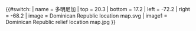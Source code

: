 {{#switch:{{{1}}}
| name   = 多明尼加
| top    = 20.3
| bottom = 17.2
| left   = -72.2
| right  = -68.2
| image  = Dominican Republic location map.svg
| image1 = Dominican Republic relief location map.jpg
}}<noinclude>{{Location map/Info|Dominican Republic}}
{{Documentation}}
</noinclude>